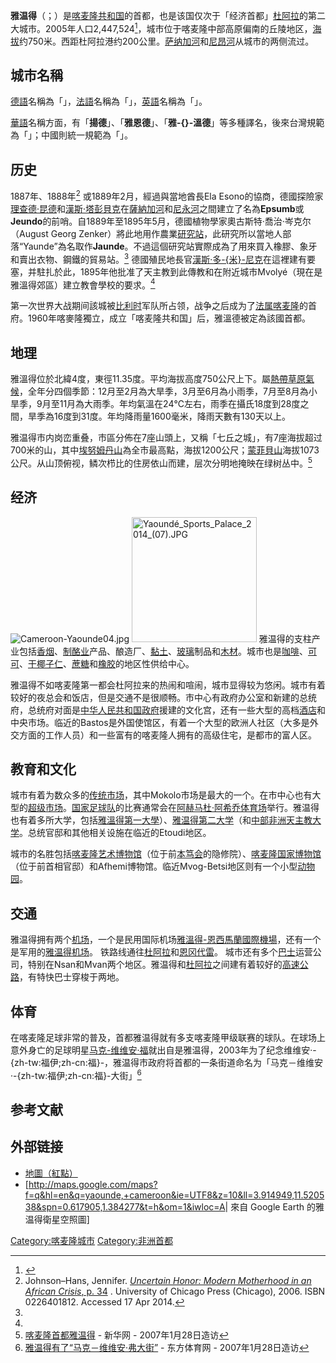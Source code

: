 {{noteTA
|T=zh-tw:雅溫德; zh-cn:雅温得; zh-hk:雅溫得;
|1=zh-tw:雅溫德; zh-cn:雅温得; zh-hk:雅溫得;
|2=zh-tw:公尺; zh-cn:米;
|3=zh-tw:公里; zh-cn:千米;
|4=zh-tw:馬克-維維安·福伊; zh-cn:马克-维维安·福;
}}
{{Infobox Settlement
|name=雅温得
|native_name = Yaoundé
|image_skyline = Yaoundé 1.jpg
|nickname = La Ville au Sept Collines（七丘之城）
|image_flag =
|image_caption = 城區
|image_seal =
|pushpin_map = Cameroon
|pushpin_mapsize = 
|map_caption = 雅溫得在喀麥隆的位置
|coordinates_region = CM
|subdivision_type = [[喀麥隆行政區劃|地區]]
|subdivision_name = [[中部區_(喀麥隆)|中部區]]
|subdivision_type1 = [[喀麥隆的省|省]]
|subdivision_name1 = [[姆丰迪省|姆丰迪省]]
|leader_title =
|leader_name =
|area_magnitude =
|area_total_km2 = 180
|area_land =
|area_water =
|elevation_m = 726
|population_as_of = 2012年
|population_footnotes = <ref>{{cite web |url=http://www.world-gazetteer.com/wg.php?x=&men=gcis&lng=en&des=wg&geo=-53&srt=npan&col=abcdefghinoq&msz=1500&pt=c&va=&srt=pnan |title=World Gazetteer |archiveurl=https://archive.is/20130111113713/www.world-gazetteer.com/wg.php?x=&men=gcis&lng=en&des=wg&geo=-53&srt=npan&col=abcdefghinoq&msz=1500&pt=c&va=&srt=pnan |archivedate=2013-01-11 |deadurl=yes |access-date=2014-09-29 }}</ref>
|population_urban =
|population_note =
|population_total = 2440462
|population_metro =
|Government Delegate = Gilbert Tsimi Evouna
|area_metro =
|population_density_km2 = auto
|timezone = [[歐洲中部時間|CET]]
|utc_offset = +1
|timezone_DST = [[歐洲中部時間|CEST]]
|utc_offset_DST = +1
|latd=3|latm=52|lats=|latNS=N
|longd=11|longm=31|longs=| longEW=E|coordinates_display=d
|latitude =
|longitude =
|website =
|footnotes =
}}
'''雅温得'''（{{lang-fr|Yaoundé}}{{IPA-fr|ja.unde|}}；{{lang-en|Yaoundé}}）是[[喀麦隆|喀麦隆共和国]]的首都，也是该国仅次于「经济首都」[[杜阿拉|杜阿拉]]的第二大城市。2005年人口2,447,524<ref>{{cite web | script-title=fr:Rapport de présentation des résultats définitifs | url=http://www.statistics-cameroon.org/downloads/Rapport_de_presentation_3_RGPH.pdf | format=PDF | page=20 | publisher={{lang|fr|Institut national de la statistique}} | accessdate=2012-07-22 | language=法语 | archive-url=https://www.webcitation.org/69XtJedfB?url=http://www.statistics-cameroon.org/downloads/Rapport_de_presentation_3_RGPH.pdf | archive-date=2012-07-30 | dead-url=yes }}</ref>，城市位于喀麦隆中部高原偏南的丘陵地区，[[海拔|海拔]]约750米。西距杜阿拉港约200公里。[[萨纳加河|萨纳加河]]和[[尼昂河|尼昂河]]从城市的两侧流过。

== 城市名稱 ==
[[德語|德語]]名稱為「'''{{lang|de|Jaunde}}'''」，[[法語|法語]]名稱為「'''{{lang|fr|Yaoundé}}'''」，[[英語|英語]]名稱為「'''{{lang|en|Yaoundé}}'''」。

[[華語|華語]]名稱方面，有「'''揚德'''」、「'''雅恩德'''」、「'''雅-{}-溫德'''」等多種譯名，後來台灣規範為「'''{{lang|zh-tw|雅溫德}}'''」；中國則統一規範為「'''{{lang|zh-cn|雅温得}}'''」。

== 历史 ==
1887年、1888年<ref name=mama>Johnson–Hans, Jennifer. [http://books.google.co.uk/books?id=NgoQlcAZN3EC&pg=PA34 ''Uncertain Honor: Modern Motherhood in an African Crisis'', p. 34] {{Wayback|url=http://books.google.co.uk/books?id=NgoQlcAZN3EC&pg=PA34 |date=20141006073106 }}. University of Chicago Press (Chicago), 2006. ISBN 0226401812. Accessed 17 Apr 2014.</ref> 或1889年2月，經過與當地酋長Ela Esono的協商，德國探險家[[理查德·昆德|理查德·昆德]]和[[漢斯·塔彭貝克|漢斯·塔彭貝克]]在[[薩納加河|薩納加河]]和[[尼永河|尼永河]]之間建立了名為'''Epsumb'''或'''Jeundo'''的前哨{{refn|„Ich bemerke nur, daß der Lieutenant Tappenbeck und ich eine Station in größeren Maßstabe auf dem Innerafrikanischen Plateau zwischen den Flüssen Yong u Zannaga an dem Platze angelegt haben, der auf der Karte mit dem Namen Epsumb bezeichnet ist. (3° 48' N.) Die Entfernung von der Küste beträgt 20 Tagesmärsche...-{“}-<ref>[[Richard_Kund|Kund, Richard]]. Letter to the Foreign Office of April 4, 1889. Bundesarchiv R 1001/3268, Bl. 14f. </ref>}}。自1889年至1895年5月，德國植物學家奧古斯特·喬治·岑克尔（August Georg Zenker）將此地用作農業[[研究站|研究站]]，此研究所以當地人部落“Yaunde”為名取作'''Jaunde'''{{refn|Kund and Tappenbeck had used the title "Jaunde" to refer to the area but not the settlement or site itself.}}。不過這個研究站實際成為了用來買入橡膠、象牙和賣出衣物、鋼鐵的貿易站。<ref name=mama/> 德國殖民地長官[[漢斯·多米尼克_(德軍駐防軍)|漢斯·多-{米}-尼克]]在這裡建有要塞，并駐扎於此，1895年他批准了天主教到此傳教和在附近城市Mvolyé（現在是雅溫得郊區）建立教會學校的要求。<ref name=mama/>

第一次世界大战期间該城被[[比利时|比利时]]军队所占领，战争之后成为了[[法属喀麦隆|法属喀麦隆]]的首府。1960年喀麥隆獨立，成立「喀麦隆共和国」后，雅溫德被定為該國首都。

== 地理 ==
雅溫得位於北緯4度，東徑11.35度。平均海拔高度750公尺上下。屬[[熱帶草原氣候|熱帶草原氣候]]，全年分四個季節：12月至2月為大旱季，3月至6月為小雨季，7月至8月為小旱季，9月至11月為大雨季。年均氣溫在24℃左右，雨季在攝氏18度到28度之間，旱季為16度到31度。年均降雨量1600毫米，降雨天數有130天以上。

雅温得市内岗峦重叠，市區分佈在7座山頭上，又稱「七丘之城」，有7座海拔超过700米的山，其中[[埃努姆丹山|埃努姆丹山]]為全市最高點，海拔1200公尺；[[蒙菲貝山|蒙菲貝山]]海拔1073公尺。从山顶俯视，鳞次栉比的住房依山而建，层次分明地掩映在绿树丛中。<ref>[http://news.xinhuanet.com/ziliao/2002-08/16/content_527323.htm  喀麦隆首都雅温得] {{Wayback|url=http://news.xinhuanet.com/ziliao/2002-08/16/content_527323.htm |date=20130627104450 }} - 新华网 - 2007年1月28日造访</ref>

{{Weather box
|location = 雅温得
|metric first = yes
|single line = yes
|Jan record high C = 33
|Feb record high C = 33
|Mar record high C = 33
|Apr record high C = 36
|May record high C = 34
|Jun record high C = 32
|Jul record high C = 31
|Aug record high C = 34
|Sep record high C = 31
|Oct record high C = 33
|Nov record high C = 32
|Dec record high C = 32
|year record high C = 36
|Jan high C = 29.6
|Feb high C = 31.0
|Mar high C = 30.4
|Apr high C = 29.6
|May high C = 28.8
|Jun high C = 27.7
|Jul high C = 26.5
|Aug high C = 26.5
|Sep high C = 27.5
|Oct high C = 27.8
|Nov high C = 28.1
|Dec high C = 28.5
|year high C = 28.5
|Jan mean C = 24.6
|Feb mean C = 25.7
|Mar mean C = 25.4
|Apr mean C = 25.0
|May mean C = 24.5
|Jun mean C = 23.8
|Jul mean C = 23.2
|Aug mean C = 22.9
|Sep mean C = 23.4
|Oct mean C = 23.5
|Nov mean C = 23.9
|Dec mean C = 24.0
|year mean C = 24.2
|Jan low C = 19.6
|Feb low C = 20.3
|Mar low C = 20.3
|Apr low C = 20.3
|May low C = 20.2
|Jun low C = 19.9
|Jul low C = 19.9
|Aug low C = 19.3
|Sep low C = 19.3
|Oct low C = 19.2
|Nov low C = 19.6
|Dec low C = 19.5
|year low C = 19.8
|Jan record low C = 14
|Feb record low C = 15
|Mar record low C = 16
|Apr record low C = 15
|May record low C = 16
|Jun record low C = 15
|Jul record low C = 16
|Aug record low C = 16
|Sep record low C = 15
|Oct record low C = 15
|Nov record low C = 17
|Dec record low C = 16
|year record low C = 14
|precipitation colour = green
|Jan precipitation mm = 19.0
|Feb precipitation mm = 42.8
|Mar precipitation mm = 124.9
|Apr precipitation mm = 171.3
|May precipitation mm = 199.3
|Jun precipitation mm = 157.1
|Jul precipitation mm = 74.2
|Aug precipitation mm = 113.7
|Sep precipitation mm = 232.3
|Oct precipitation mm = 293.6
|Nov precipitation mm = 94.3
|Dec precipitation mm = 18.6
|year precipitation mm = 
|Jan humidity = 79.5
|Feb humidity = 79.5
|Mar humidity = 81.0
|Apr humidity = 82.0
|May humidity = 84.0
|Jun humidity = 85.0
|Jul humidity = 85.5
|Aug humidity = 86.0
|Sep humidity = 85.5
|Oct humidity = 85.0
|Nov humidity = 82.0
|Dec humidity = 79.0
|year humidity = 82.8
|unit precipitation days= 0.1 mm
|Jan precipitation days = 3
|Feb precipitation days = 4
|Mar precipitation days = 12
|Apr precipitation days = 14
|May precipitation days = 17
|Jun precipitation days = 14
|Jul precipitation days = 11
|Aug precipitation days = 12
|Sep precipitation days = 20
|Oct precipitation days = 23
|Nov precipitation days = 11
|Dec precipitation days = 3
|Jan sun = 172.0
|Feb sun = 179.0
|Mar sun = 169.9
|Apr sun = 164.5
|May sun = 166.2
|Jun sun = 126.0
|Jul sun = 96.1
|Aug sun = 86.2
|Sep sun = 102.4
|Oct sun = 130.2
|Nov sun = 167.1
|Dec sun = 181.4
|year sun = 1741.0
|source 1 = [[世界氣象組織|世界氣象組織]]<ref name = WMO >{{cite web
  |url = http://worldweather.wmo.int/055/c00257.htm
  |title = World Weather Information Service - Yaounde
  |publisher = World Meteorological Organization
  |accessdate = December 7, 2012
  |archive-date = 2021-02-08
  |archive-url = https://web.archive.org/web/20210208173050/http://worldweather.wmo.int/055/c00257.htm
  |dead-url = no
  }}</ref>[[香港天文台|香港天文台]]<ref name = HKO >{{cite web
  |url = http://www.weather.gov.hk/wxinfo/climat/world/eng/africa/nig_cam/yaounde_e.htm
  |title = Climatological Information for Yaounde, Cameroon
  |publisher = Hong Kong Observatory
  |accessdate = December 7, 2012
  |archive-url = https://web.archive.org/web/20140529052031/http://www.weather.gov.hk/wxinfo/climat/world/eng/africa/nig_cam/yaounde_e.htm
  |archive-date = 2014-05-29
  |dead-url = yes
  }}</ref>
|source 2 = BBC Weather <ref name="weather1">{{cite web
| url = http://www.bbc.co.uk/weather/2220957
| title = Average Conditions Yaounde, Cameroon
| accessdate = December 7, 2012
| publisher = BBC Weather
| archive-date = 2021-02-28
| archive-url = https://web.archive.org/web/20210228132208/https://www.bbc.co.uk/weather/2220957
| dead-url = no
}}</ref>
|date=August 2010
}}

== 经济 ==
[[File:Cameroon-Yaounde04.jpg|right]]
[[File:Yaoundé_Sports_Palace_2014_(07).JPG|200px]]
雅温得的支柱产业包括[[香烟|香烟]]、[[牛奶|制酪业]]产品、酿造厂、[[黏土|黏土]]、[[玻璃|玻璃]]制品和[[木材|木材]]。城市也是[[咖啡|咖啡]]、[[可可|可可]]、[[椰子|干椰子仁]]、[[蔗糖|蔗糖]]和[[橡胶|橡胶]]的地区性供给中心。

雅温得不如喀麦隆第一都会杜阿拉来的热闹和喧闹，城市显得较为悠闲。城市有着较好的夜总会和饭店，但是交通不是很顺畅。市中心有政府办公室和新建的总统府，总统府对面是[[中华人民共和国政府|中华人民共和国政府]]援建的文化宫，还有一些大型的高档[[酒店|酒店]]和中央市场。临近的Bastos是外国使馆区，有着一个大型的欧洲人社区（大多是外交方面的工作人员）和一些富有的喀麦隆人拥有的高级住宅，是都市的富人区。

==教育和文化==
城市有着为数众多的[[传统市场|传统市场]]，其中Mokolo市场是最大的一个。在市中心也有大型的[[超级市场|超级市场]]。[[喀麦隆国家足球队|国家足球队]]的比赛通常会在[[阿赫马杜·阿希乔体育场|阿赫马杜·阿希乔体育场]]举行。雅温得也有着多所大学，包括[[雅溫得第一大學|雅溫得第一大學]]）、[[雅温得第二大学|雅温得第二大学]]（和[[中非天主教大学|中部非洲天主教大学]]。总统官邸和其他相关设施在临近的Etoudi地区。

城市的名胜包括[[喀麦隆艺术博物馆|喀麦隆艺术博物馆]]（位于前[[本笃会|本笃会]]的隐修院）、[[喀麦隆国家博物馆|喀麦隆国家博物馆]]（位于前首相官邸）和Afhemi博物馆。临近Mvog-Betsi地区则有一个小型[[动物园|动物园]]。

== 交通 ==
雅温得拥有两个[[机场|机场]]，一个是民用国际机场[[雅溫得-恩西馬蘭國際機場|雅溫得-恩西馬蘭國際機場]]，还有一个是军用的[[雅温得机场|雅温得机场]]。
铁路线通往[[杜阿拉|杜阿拉]]和[[恩冈代雷|恩冈代雷]]。 城市还有多个[[巴士|巴士]]运营公司，特别在Nsan和Mvan两个地区。雅温得和[[杜阿拉|杜阿拉]]之间建有着较好的[[高速公路|高速公路]]，有特快巴士穿梭于两地。

== 体育 ==
在喀麦隆足球非常的普及，首都雅温得就有多支喀麦隆甲级联赛的球队。在球场上意外身亡的足球明星[[马克-维维安·福|马克-维维安·福]]就出自是雅温得，2003年为了纪念维维安·-{zh-tw:福伊;zh-cn:福}-，雅温得市政府将首都的一条街道命名为「马克－维维安·-{zh-tw:福伊;zh-cn:福}-大街」<ref>[http://sports.eastday.com/epublish/gb/paper347/20030821/class034700005/hwz1243596.htm  雅温得有了“马克－维维安·弗大街”] {{Wayback|url=http://sports.eastday.com/epublish/gb/paper347/20030821/class034700005/hwz1243596.htm |date=20040716223028 }} - 东方体育网 - 2007年1月28日造访</ref>

==参考文献==
{{reflist}}

== 外部链接 ==
{{commonscat|Yaoundé|雅温得}}
* [http://www.fallingrain.com/world/CM/11/Yaounde.html 地圖（紅點）] {{Wayback|url=http://www.fallingrain.com/world/CM/11/Yaounde.html |date=20210208173142 }}
* [http://maps.google.com/maps?f=q&hl=en&q=yaounde,+cameroon&ie=UTF8&z=10&ll=3.914949,11.520538&spn=0.617905,1.384277&t=h&om=1&iwloc=A| 來自 Google Earth 的雅温得衛星空照圖]
{{非洲首都}}
{{英联邦成员国首都}}
{{Authority control}}
{{DEFAULTSORT:Yaoundé}}

[[Category:喀麦隆城市|Category:喀麦隆城市]]
[[Category:非洲首都|Category:非洲首都]]